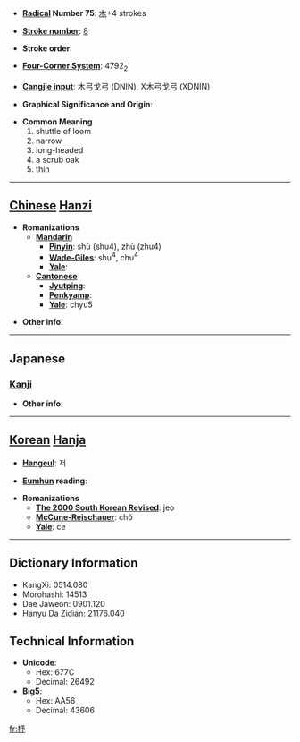 * '''[[Wiktionary:Chinese radical index| Radical]] Number 75''': [[Wiktionary:Chinese radical index 木|木]]+4 strokes

* '''[[Wiktionary:Chinese total strokes index|Stroke number]]''': [[Wiktionary:Chinese total strokes index 8|8]]

* '''Stroke order''': 

* '''[[Wiktionary:Chinese four corner index|Four-Corner System]]''': 4792<sub>2</sub>

* '''[[Wiktionary:Chinese Cangjie index|Cangjie input]]''': 木弓戈弓 (DNIN), X木弓戈弓 (XDNIN)

* '''Graphical Significance and Origin''': 

* '''Common Meaning'''
*#shuttle of loom
*# narrow
*# long-headed
*# a scrub oak
*# thin


----

== [[Chinese]] [[Hanzi]] ==

* '''Romanizations'''
** '''[[Mandarin]]'''
*** '''[[Pinyin]]''': shù (shu4), zhù (zhu4)
*** '''[[Wade-Giles]]''': shu<sup>4</sup>, chu<sup>4</sup>
*** '''[[Yale]]''': 
** '''[[Cantonese]]'''
*** '''[[Jyutping]]''':
*** '''[[Penkyamp]]''': 
*** '''[[Yale]]''': chyu5

* '''Other info''': 

----

==Japanese==
===[[Kanji]]===
{{kanji|on readings=[[ちょ]] (cho), [[しょ]] (sho)
|kun readings=[[ひ]] (hi), [[どんぐり]] (donguri)
}}

* '''Other info''':  

----

== [[Korean]] [[Hanja]] ==

* '''[[Hangeul]]''': 저

* '''[[Eumhun]] reading''': 

* '''Romanizations'''
** '''[[The 2000 South Korean Revised Romanization|The 2000 South Korean Revised]]''': jeo
** '''[[McCune-Reischauer]]''': chŏ
** '''[[Yale]]''': ce

----

== Dictionary Information ==

* KangXi: 0514.080
* Morohashi: 14513
* Dae Jaweon: 0901.120
* Hanyu Da Zidian: 21176.040

== Technical Information ==

* '''Unicode''':
** Hex: 677C
** Decimal: 26492
* '''Big5''':
** Hex: AA56
** Decimal: 43606

[[fr:杼]]
